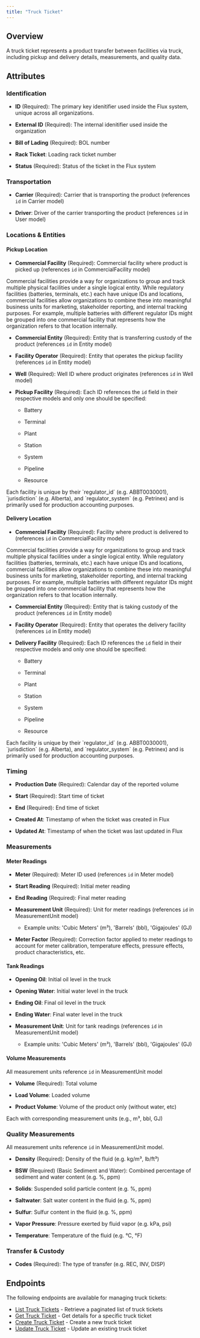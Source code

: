 ```yaml
---
title: "Truck Ticket"
---
```


## Overview

A truck ticket represents a product transfer between facilities via truck, including pickup and delivery details, measurements, and quality data.

## Attributes

### Identification

- **ID** (Required): The primary key idenitifier used inside the Flux system, unique across all organizations.

- **External ID** (Required): The internal idenitifier used inside the organization

- **Bill of Lading** (Required): BOL number

- **Rack Ticket**: Loading rack ticket number

- **Status** (Required): Status of the ticket in the Flux system

### Transportation

- **Carrier** (Required): Carrier that is transporting the product (references `id` in Carrier model)

- **Driver**: Driver of the carrier transporting the product (references `id` in User model)

### Locations & Entities

#### Pickup Location

- **Commercial Facility** (Required): Commercial facility where product is picked up (references `id` in CommercialFacility model)

<Info>
  Commercial facilities provide a way for organizations to group and track
  multiple physical facilities under a single logical entity. While regulatory
  facilities (batteries, terminals, etc.) each have unique IDs and locations,
  commercial facilities allow organizations to combine these into meaningful
  business units for marketing, stakeholder reporting, and internal tracking
  purposes. For example, multiple batteries with different regulator IDs might
  be grouped into one commercial facility that represents how the organization
  refers to that location internally.
</Info>

- **Commercial Entity** (Required): Entity that is transferring custody of the product (references `id` in Entity model)

- **Facility Operator** (Required): Entity that operates the pickup facility (references `id` in Entity model)

- **Well** (Required): Well ID where product originates (references `id` in Well model)

- **Pickup Facility** (Required): Each ID references the `id` field in their respective models and only one should be specified:

  - Battery

  - Terminal

  - Plant

  - Station

  - System

  - Pipeline

  - Resource

<Info>
  Each facility is unique by their `regulator_id` (e.g. ABBT0030001),
  `jurisdiction` (e.g. Alberta), and `regulator_system` (e.g. Petrinex) and is
  primarily used for production accounting purposes.
</Info>

#### Delivery Location

- **Commercial Facility** (Required): Facility where product is delivered to (references `id` in CommercialFacility model)

<Info>
  Commercial facilities provide a way for organizations to group and track
  multiple physical facilities under a single logical entity. While regulatory
  facilities (batteries, terminals, etc.) each have unique IDs and locations,
  commercial facilities allow organizations to combine these into meaningful
  business units for marketing, stakeholder reporting, and internal tracking
  purposes. For example, multiple batteries with different regulator IDs might
  be grouped into one commercial facility that represents how the organization
  refers to that location internally.
</Info>

- **Commercial Entity** (Required): Entity that is taking custody of the product (references `id` in Entity model)

- **Facility Operator** (Required): Entity that operates the delivery facility (references `id` in Entity model)

- **Delivery Facility** (Required): Each ID references the `id` field in their respective models and only one should be specified:

  - Battery

  - Terminal

  - Plant

  - Station

  - System

  - Pipeline

  - Resource

<Info>
  Each facility is unique by their `regulator_id` (e.g. ABBT0030001),
  `jurisdiction` (e.g. Alberta), and `regulator_system` (e.g. Petrinex) and is
  primarily used for production accounting purposes.
</Info>

### Timing

- **Production Date** (Required): Calendar day of the reported volume

- **Start** (Required): Start time of ticket

- **End** (Required): End time of ticket

- **Created At**: Timestamp of when the ticket was created in Flux

- **Updated At**: Timestamp of when the ticket was last updated in Flux

### Measurements

#### Meter Readings

- **Meter** (Required): Meter ID used (references `id` in Meter model)

- **Start Reading** (Required): Initial meter reading

- **End Reading** (Required): Final meter reading

- **Measurement Unit** (Required): Unit for meter readings (references `id` in MeasurementUnit model)

  - Example units: 'Cubic Meters' (m³), 'Barrels' (bbl), 'Gigajoules' (GJ)

- **Meter Factor** (Required): Correction factor applied to meter readings to account for meter calibration, temperature effects, pressure effects, product characteristics, etc.

#### Tank Readings

- **Opening Oil**: Initial oil level in the truck

- **Opening Water**: Initial water level in the truck

- **Ending Oil**: Final oil level in the truck

- **Ending Water**: Final water level in the truck

- **Measurement Unit**: Unit for tank readings (references `id` in MeasurementUnit model)

  - Example units: 'Cubic Meters' (m³), 'Barrels' (bbl), 'Gigajoules' (GJ)

#### Volume Measurements

All measurement units reference `id` in MeasurementUnit model

- **Volume** (Required): Total volume

- **Load Volume**: Loaded volume

- **Product Volume**: Volume of the product only (without water, etc)

Each with corresponding measurement units (e.g., m³, bbl, GJ)

### Quality Measurements

All measurement units reference `id` in MeasurementUnit model.

- **Density** (Required): Density of the fluid (e.g. kg/m³, lb/ft³)

- **BSW** (Required) (Basic Sediment and Water): Combined percentage of sediment and water content (e.g. %, ppm)

- **Solids**: Suspended solid particle content (e.g. %, ppm)

- **Saltwater**: Salt water content in the fluid (e.g. %, ppm)

- **Sulfur**: Sulfur content in the fluid (e.g. %, ppm)

- **Vapor Pressure**: Pressure exerted by fluid vapor (e.g. kPa, psi)

- **Temperature**: Temperature of the fluid (e.g. °C, °F)

### Transfer & Custody

- **Codes** (Required): The type of transfer (e.g. REC, INV, DISP)

## Endpoints

The following endpoints are available for managing truck tickets:

- [List Truck Tickets](/api-reference/volumes/list-truck-ticket) - Retrieve a paginated list of truck tickets
- [Get Truck Ticket](/api-reference/volumes/get-truck-ticket) - Get details for a specific truck ticket
- [Create Truck Ticket](/api-reference/volumes/create-truck-ticket) - Create a new truck ticket
- [Update Truck Ticket](/api-reference/volumes/update-truck-ticket) - Update an existing truck ticket
